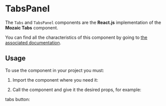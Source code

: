 
<Meta title="Components/Tabs/TabsPanels" />

# TabsPanel

The `Tabs` and `TabsPanel` components are the **React.js** implementation of the **Mozaic Tabs** component.

You can find all the characteristics of this component by going to [the associated documentation](https://mozaic.adeo.cloud/Components/Tabs/).

## Usage

To use the component in your project you must:

1. Import the component where you need it:

<Source language="javascript" code="import { Tabs, TabsList, TabsButton, TabsPanel } from '@mozaic-ds/react';" />

2. Call the component and give it the desired props, for example:

tabs button:

<Canvas withSource="open">
    <Story story={Panels} />
</Canvas>
